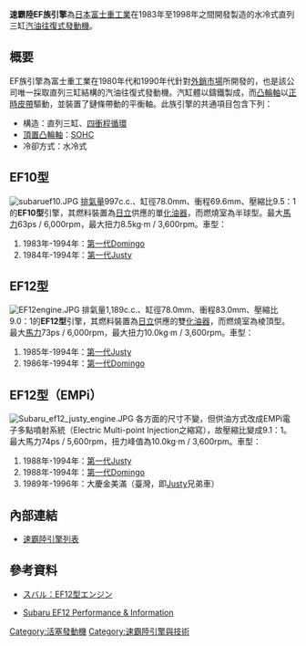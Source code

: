 {{noteTA
|T=zh-cn:斯巴鲁EF族发动机; zh-tw:速霸陸EF族引擎; zh-hk:富士EF族引擎
|1=zh-cn:斯巴鲁; zh-tw:速霸陸; zh-hk:富士
|2=zh-hans:发动机; zh-hant:引擎;
}}
'''速霸陸EF族引擎'''為[[日本|日本]][[富士重工業|富士重工業]]在1983年至1998年之間開發製造的水冷式直列三缸[[汽油|汽油]][[往復式發動機|往復式發動機]]。

== 概要 ==
EF族引擎為富士重工業在1980年代和1990年代針對[[出口贸易|外銷市場]]所開發的，也是該公司唯一採取直列三缸結構的汽油往復式發動機。汽缸體以鑄鐵製成，而[[凸輪軸|凸輪軸]]以[[正時皮帶|正時皮帶]]驅動，並裝置了鏈條帶動的平衡軸。此族引擎的共通項目包含下列：
* 構造：直列三缸、[[四衝程循環|四衝程循環]]
* [[頂置凸輪軸|頂置凸輪軸]]：[[顶置凸轮轴#单顶置凸轮轴（SOHC）|SOHC]]
* 冷卻方式：水冷式

== EF10型 ==
[[Image:subaruef10.JPG|thumb]]
[[排氣量|排氣量]]997c.c.、缸徑78.0mm、衝程69.6mm、壓縮比9.5：1的'''EF10型'''引擎，其燃料裝置為[[日立製作所|日立]]供應的單[[化油器|化油器]]，而燃燒室為半球型。最大[[馬力|馬力]]63ps / 6,000rpm，最大扭力8.5kg·m / 3,600rpm。車型：
# 1983年-1994年：[[速霸陸Domingo#第一代（1983年-1994年）|第一代Domingo]]
# 1984年-1994年：[[速霸陸Justy#第一代（1984年-1994年）|第一代Justy]]

== EF12型 ==
[[Image:EF12engine.JPG|thumb]]
排氣量1,189c.c.、缸徑78.0mm、衝程83.0mm、壓縮比9.0：1的'''EF12型'''引擎，其燃料裝置為[[日立製作所|日立]]供應的雙[[化油器|化油器]]，而燃燒室為棱頂型。最大[[馬力|馬力]]73ps / 6,000rpm，最大扭力10.0kg·m / 3,600rpm。車型：
# 1985年-1994年：[[速霸陸Justy#第一代（1984年-1994年）|第一代Justy]]
# 1986年-1994年：[[速霸陸Domingo#第一代（1983年-1994年）|第一代Domingo]]

== EF12型（EMPi） ==
[[Image:Subaru_ef12_justy_engine.JPG|thumb]]
各方面的尺寸不變，但供油方式改成EMPi電子多點噴射系統（Electric Multi-point Injection之縮寫），故壓縮比變成9.1：1。最大馬力74ps / 5,600rpm，扭力峰值為10.0kg·m / 3,600rpm。車型：
# 1988年-1994年：[[速霸陸Justy#第一代（1984年-1994年）|第一代Justy]]
# 1988年-1994年：[[速霸陸Domingo#第一代（1983年-1994年）|第一代Domingo]]
# 1989年-1996年：大慶金美滿（臺灣，即[[速霸陸Justy|Justy]]兄弟車）

== 內部連結 ==
* [[速霸陸引擎列表|速霸陸引擎列表]]

== 參考資料 ==
* {{ja}}[https://web.archive.org/web/20130920224125/http://greeco-channel.com/car/engine/subaru_eg/ef12/ スバル：EF12型エンジン]
* {{en}}[http://www.dustysjustys.com/performance.htm Subaru EF12 Performance & Information]
{{reflist}}

[[Category:活塞發動機|Category:活塞發動機]]
[[Category:速霸陸引擎與技術|Category:速霸陸引擎與技術]]